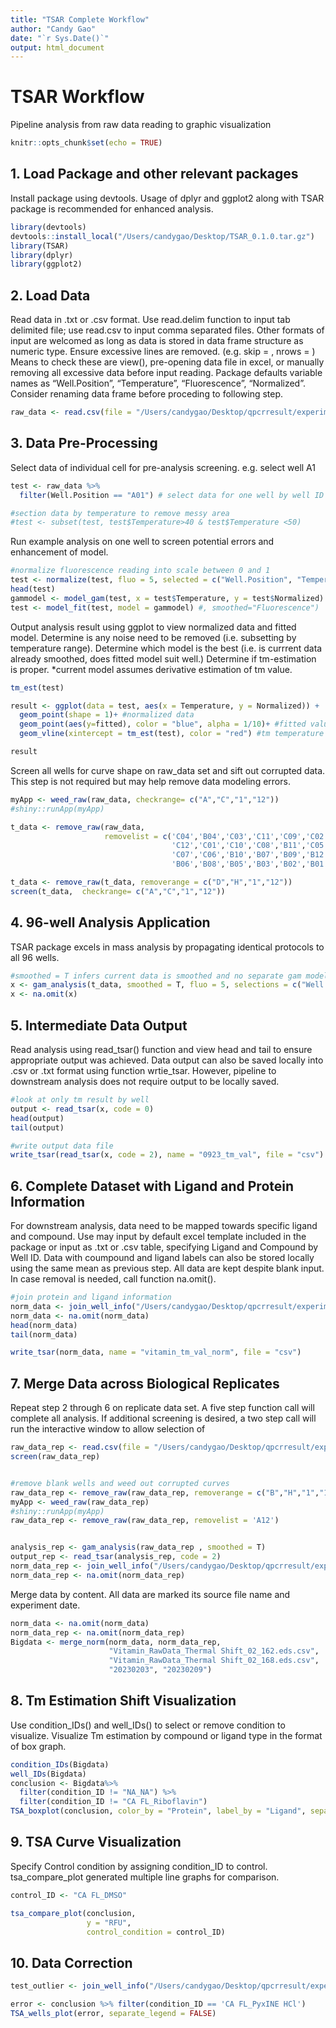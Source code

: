 ```yaml
---
title: "TSAR Complete Workflow"
author: "Candy Gao"
date: "`r Sys.Date()`"
output: html_document
---
```


# TSAR Workflow

Pipeline analysis from raw data reading to graphic visualization

```r
knitr::opts_chunk$set(echo = TRUE)
```

## 1. Load Package and other relevant packages

Install package using devtools. Usage of dplyr and ggplot2 along with TSAR package is recommended for enhanced analysis.

```r
library(devtools)
devtools::install_local("/Users/candygao/Desktop/TSAR_0.1.0.tar.gz")
library(TSAR)
library(dplyr)
library(ggplot2)
```

## 2. Load Data

Read data in .txt or .csv format. Use read.delim function to input tab delimited file; use read.csv to input comma separated files. Other formats of input are welcomed as long as data is stored in data frame structure as numeric type. Ensure excessive lines are removed. (e.g. skip = , nrows = ) Means to check these are view(), pre-opening data file in excel, or manually removing all excessive data before input reading.
Package defaults variable names as "Well.Position", "Temperature", "Fluorescence", "Normalized". Consider renaming data frame before proceding to following step.

```r
raw_data <- read.csv(file = "/Users/candygao/Desktop/qpcrresult/experiment file/Vitamin_RawData_Thermal Shift_02_162.eds.csv", header = TRUE, nrows = 118176)
```

## 3. Data Pre-Processing

Select data of individual cell for pre-analysis screening. e.g. select well A1
```r
test <- raw_data %>%
  filter(Well.Position == "A01") # select data for one well by well ID

#section data by temperature to remove messy area
#test <- subset(test, test$Temperature>40 & test$Temperature <50) 
```

Run example analysis on one well to screen potential errors and enhancement of model.
```r
#normalize fluorescence reading into scale between 0 and 1
test <- normalize(test, fluo = 5, selected = c("Well.Position", "Temperature", "Fluorescence", "Normalized")) 
head(test)
gammodel <- model_gam(test, x = test$Temperature, y = test$Normalized)
test <- model_fit(test, model = gammodel) #, smoothed="Fluorescence")
```

Output analysis result using ggplot to view normalized data and fitted model. Determine is any noise need to be removed (i.e. subsetting by temperature range). Determine which model is the best (i.e. is currrent data already smoothed, does fitted model suit well.) Determine if tm-estimation is proper.
*current model assumes derivative estimation of tm value.
```r
tm_est(test)

result <- ggplot(data = test, aes(x = Temperature, y = Normalized)) +
  geom_point(shape = 1)+ #normalized data
  geom_point(aes(y=fitted), color = "blue", alpha = 1/10)+ #fitted value
  geom_vline(xintercept = tm_est(test), color = "red") #tm temperature value

result
```
Screen all wells for curve shape on raw_data set and sift out corrupted data. This step is not required but may help remove data modeling errors.

```r
myApp <- weed_raw(raw_data, checkrange= c("A","C","1","12"))
#shiny::runApp(myApp)

t_data <- remove_raw(raw_data, 
                     removelist = c('C04','B04','C03','C11','C09','C02',
                                    'C12','C01','C10','C08','B11','C05',
                                    'C07','C06','B10','B07','B09','B12',
                                    'B06','B08','B05','B03','B02','B01'))

t_data <- remove_raw(t_data, removerange = c("D","H","1","12"))
screen(t_data,  checkrange= c("A","C","1","12"))
```


## 4. 96-well Analysis Application

TSAR package excels in mass analysis by propagating identical protocols to all 96 wells.

```r
#smoothed = T infers current data is smoothed and no separate gam modeling is needed. If modeling needed, input arguement as smoothed = F
x <- gam_analysis(t_data, smoothed = T, fluo = 5, selections = c("Well.Position", "Temperature", "Fluorescence", "Normalized"))
x <- na.omit(x)
```

## 5. Intermediate Data Output
Read analysis using read_tsar() function and view head and tail to ensure appropriate output was achieved.
Data output can also be saved locally into .csv or .txt format using function wrtie_tsar. However, pipeline to downstream analysis does not require output to be locally saved.
```r
#look at only tm result by well
output <- read_tsar(x, code = 0)
head(output)
tail(output)

#write output data file
write_tsar(read_tsar(x, code = 2), name = "0923_tm_val", file = "csv")
```

## 6. Complete Dataset with Ligand and Protein Information

For downstream analysis, data need to be mapped towards specific ligand and compound. Use may input by default excel template included in the package or input as .txt or .csv table, specifying Ligand and Compound by Well ID.
Data with coumpound and ligand labels can also be stored locally using the same mean as previous step. All data are kept despite blank input. In case removal is needed, call function na.omit().

```r
#join protein and ligand information 
norm_data <- join_well_info("/Users/candygao/Desktop/qpcrresult/experiment file/0203Well Information.xlsx", read_tsar(x, code = 2), type = "by_template")
norm_data <- na.omit(norm_data)
head(norm_data)
tail(norm_data)

write_tsar(norm_data, name = "vitamin_tm_val_norm", file = "csv")
```

## 7. Merge Data across Biological Replicates
Repeat step 2 through 6 on replicate data set. A five step function call will complete all analysis. If additional screening is desired, a two step call will run the interactive window to allow selection of
```r
raw_data_rep <- read.csv(file = "/Users/candygao/Desktop/qpcrresult/experiment file/Vitamin_RawData_Thermal Shift_02_168.eds.csv", header = TRUE, nrows = 118176)
screen(raw_data_rep)


#remove blank wells and weed out corrupted curves
raw_data_rep <- remove_raw(raw_data_rep, removerange = c("B","H","1","12"))
myApp <- weed_raw(raw_data_rep)
#shiny::runApp(myApp)
raw_data_rep <- remove_raw(raw_data_rep, removelist = 'A12')


analysis_rep <- gam_analysis(raw_data_rep , smoothed = T)
output_rep <- read_tsar(analysis_rep, code = 2)
norm_data_rep <- join_well_info("/Users/candygao/Desktop/qpcrresult/experiment file/0203Well Information.xlsx", output_rep, type = "by_template")
norm_data_rep <- na.omit(norm_data_rep)

```

Merge data by content. All data are marked its source file name and experiment date.
```r
norm_data <- na.omit(norm_data)
norm_data_rep <- na.omit(norm_data_rep)
Bigdata <- merge_norm(norm_data, norm_data_rep, 
                      "Vitamin_RawData_Thermal Shift_02_162.eds.csv", 
                      "Vitamin_RawData_Thermal Shift_02_168.eds.csv", 
                      "20230203", "20230209")

```

## 8. Tm Estimation Shift Visualization
Use condition_IDs() and well_IDs() to select or remove condition to visualize. Visualize Tm estimation by compound or ligand type in the format of box graph.
```r
condition_IDs(Bigdata)
well_IDs(Bigdata)
conclusion <- Bigdata%>%
  filter(condition_ID != "NA_NA") %>%
  filter(condition_ID != "CA FL_Riboflavin")
TSA_boxplot(conclusion, color_by = "Protein", label_by = "Ligand", separate_legend = FALSE)
```

## 9. TSA Curve Visualization
Specify Control condition by assigning condition_ID to control. tsa_compare_plot generated multiple line graphs for comparison. 
```r
control_ID <- "CA FL_DMSO"

tsa_compare_plot(conclusion,
                 y = "RFU",
                 control_condition = control_ID)
```

## 10. Data Correction

```r
test_outlier <- join_well_info("/Users/candygao/Desktop/qpcrresult/experiment file/0203Well Information.xlsx", read_tsar(x, code = 0), type = "by_template")

error <- conclusion %>% filter(condition_ID == 'CA FL_PyxINE HCl')
TSA_wells_plot(error, separate_legend = FALSE)
```






